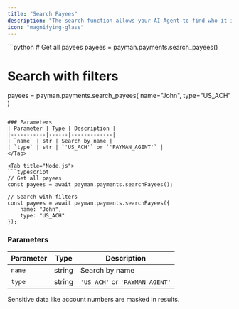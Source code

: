 ```yaml
---
title: "Search Payees"
description: "The search function allows your AI Agent to find who it is approved to pay."
icon: "magnifying-glass"
---
```


<Tabs>
<Tab title="Python">
```python
# Get all payees
payees = payman.payments.search_payees()

# Search with filters
payees = payman.payments.search_payees(
    name="John",
    type="US_ACH"
)
```

### Parameters
| Parameter | Type | Description |
|-----------|------|-------------|
| `name` | str | Search by name |
| `type` | str | `'US_ACH'` or `'PAYMAN_AGENT'` |
</Tab>

<Tab title="Node.js">
```typescript
// Get all payees
const payees = await payman.payments.searchPayees();

// Search with filters
const payees = await payman.payments.searchPayees({
    name: "John",
    type: "US_ACH"
});
```

### Parameters
| Parameter | Type | Description |
|-----------|------|-------------|
| `name` | string | Search by name |
| `type` | string | `'US_ACH'` or `'PAYMAN_AGENT'` |
</Tab>
</Tabs>

<Note>
    Sensitive data like account numbers are masked in results.
</Note> 
